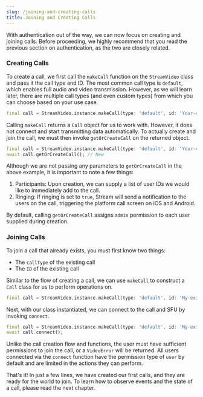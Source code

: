 ```yaml
---
slug: /joining-and-creating-calls
title: Joining and Creating Calls
---
```


With authentication out of the way, we can now focus on creating and joining calls. Before proceeding, we highly recommend that you read the previous section on authentication, as the two are closely related.

### Creating Calls
To create a call, we first call the `makeCall` function on the `StreamVideo` class and pass it the call type and ID. The most common call type is `default`, which enables full audio and video transmission. However, as we will learn later, there are multiple call types (and even custom types) from which you can choose based on your use case.

```dart
final call = StreamVideo.instance.makeCall(type: 'default', id: 'Your-call-ID');

```

Calling `makeCall` returns a `Call` object for us to work with. However, it does not connect and start transmitting data automatically. To actually create and join the call, we must then invoke `getOrCreateCall` on the returned object.

```dart
final call = StreamVideo.instance.makeCall(type: 'default', id: 'Your-call-ID');
await call.getOrCreateCall(); // New

```

Although we are not passing any parameters to `getOrCreateCall` in the above example, it is important to note a few things:

1. Participants: Upon creation, we can supply a list of user IDs we would like to immediately add to the call.
2. Ringing: If ringing is set to `true`, Stream will send a notification to the users on the call, triggering the platform call screen on iOS and Android.

By default, calling `getOrCreateCall` assigns `admin` permission to each user supplied during creation.

### Joining Calls
To join a call that already exists, you must first know two things:

- The `callType` of the existing call
- The `ID` of the existing call

Similar to the flow of creating a call, we can use `makeCall` to construct a `Call` class for us to perform operations on.

```dart
final call = StreamVideo.instance.makeCall(type: 'default', id: 'My-existing-call-ID');

```

Next, with our class instantiated, we can connect to the call and SFU by invoking `connect`.

```dart
final call = StreamVideo.instance.makeCall(type: 'default', id: 'My-existing-call-ID');
await call.connect();

```

Unlike the call creation flow and functions, the user must have sufficient permissions to join the call, or a `VideoError` will be returned. All users connected via the `connect` function have the permission type of `user` by default and are limited in the actions they can perform.

That's it! In just a few lines, we have created our first calls, and they are ready for the world to join. To learn how to observe events and the state of a call, please read the next chapter.